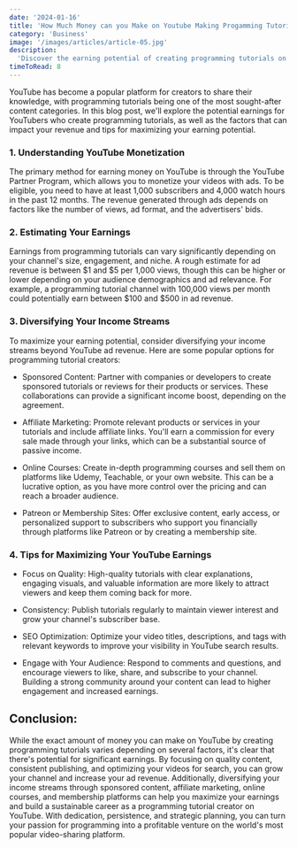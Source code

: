 ```yaml
---
date: '2024-01-16'
title: 'How Much Money can you Make on Youtube Making Progamming Tutorials'
category: 'Business'
image: '/images/articles/article-05.jpg'
description:
  'Discover the earning potential of creating programming tutorials on YouTube, along with tips and strategies to maximize your income and build a successful career in this niche.'
timeToRead: 8
---
```


YouTube has become a popular platform for creators to share their knowledge, with programming tutorials being one of the most sought-after content categories. In this blog post, we'll explore the potential earnings for YouTubers who create programming tutorials, as well as the factors that can impact your revenue and tips for maximizing your earning potential.

### 1. Understanding YouTube Monetization

The primary method for earning money on YouTube is through the YouTube Partner Program, which allows you to monetize your videos with ads. To be eligible, you need to have at least 1,000 subscribers and 4,000 watch hours in the past 12 months. The revenue generated through ads depends on factors like the number of views, ad format, and the advertisers' bids.

### 2. Estimating Your Earnings

Earnings from programming tutorials can vary significantly depending on your channel's size, engagement, and niche. A rough estimate for ad revenue is between $1 and $5 per 1,000 views, though this can be higher or lower depending on your audience demographics and ad relevance. For example, a programming tutorial channel with 100,000 views per month could potentially earn between $100 and $500 in ad revenue.

### 3. Diversifying Your Income Streams

To maximize your earning potential, consider diversifying your income streams beyond YouTube ad revenue. Here are some popular options for programming tutorial creators:

- Sponsored Content: Partner with companies or developers to create sponsored tutorials or reviews for their products or services. These collaborations can provide a significant income boost, depending on the agreement.

- Affiliate Marketing: Promote relevant products or services in your tutorials and include affiliate links. You'll earn a commission for every sale made through your links, which can be a substantial source of passive income.

- Online Courses: Create in-depth programming courses and sell them on platforms like Udemy, Teachable, or your own website. This can be a lucrative option, as you have more control over the pricing and can reach a broader audience.

- Patreon or Membership Sites: Offer exclusive content, early access, or personalized support to subscribers who support you financially through platforms like Patreon or by creating a membership site.

### 4. Tips for Maximizing Your YouTube Earnings

- Focus on Quality: High-quality tutorials with clear explanations, engaging visuals, and valuable information are more likely to attract viewers and keep them coming back for more.

- Consistency: Publish tutorials regularly to maintain viewer interest and grow your channel's subscriber base.

- SEO Optimization: Optimize your video titles, descriptions, and tags with relevant keywords to improve your visibility in YouTube search results.

- Engage with Your Audience: Respond to comments and questions, and encourage viewers to like, share, and subscribe to your channel. Building a strong community around your content can lead to higher engagement and increased earnings.

## Conclusion:

While the exact amount of money you can make on YouTube by creating programming tutorials varies depending on several factors, it's clear that there's potential for significant earnings. By focusing on quality content, consistent publishing, and optimizing your videos for search, you can grow your channel and increase your ad revenue. Additionally, diversifying your income streams through sponsored content, affiliate marketing, online courses, and membership platforms can help you maximize your earnings and build a sustainable career as a programming tutorial creator on YouTube. With dedication, persistence, and strategic planning, you can turn your passion for programming into a profitable venture on the world's most popular video-sharing platform.
